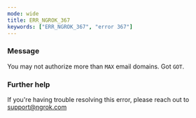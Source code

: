 ```yaml
---
mode: wide
title: ERR_NGROK_367
keywords: ["ERR_NGROK_367", "error 367"]
---
```



### Message

You may not authorize more than `MAX` email domains. Got `GOT`.

<ErrorDetails />

### Further help

If you're having trouble resolving this error, please reach out to [support@ngrok.com](mailto:support@ngrok.com?subject=Help%20with%20ERR_NGROK_367)
